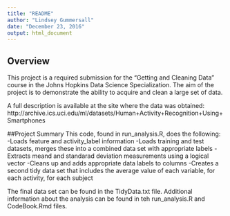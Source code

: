 ```yaml
---
title: "README"
author: "Lindsey Gummersall"
date: "December 23, 2016"
output: html_document
---
```


## Overview
This project is a required submission for the "Getting and Cleaning Data" course in the Johns Hopkins Data Science Specialization.  The aim of the project is to demonstrate the ability to acquire and clean a large set of data.

A full description is available at the site where the data was obtained:
http://archive.ics.uci.edu/ml/datasets/Human+Activity+Recognition+Using+Smartphones

##Project Summary
This code, found in run_analysis.R, does the following:
  -Loads feature and activity_label information
  -Loads training and test datasets, merges these into a combined data set with appropriate labels
  -Extracts meand and standarad deviation measurements using a logical vector
  -Cleans up and adds appropriate data labels to columns
  -Creates a second tidy data set that includes the average value of each variable, for each activity, for each subject

The final data set can be found in the TidyData.txt file.  Additional information about the analysis can be found in teh run_analysis.R and CodeBook.Rmd files.
